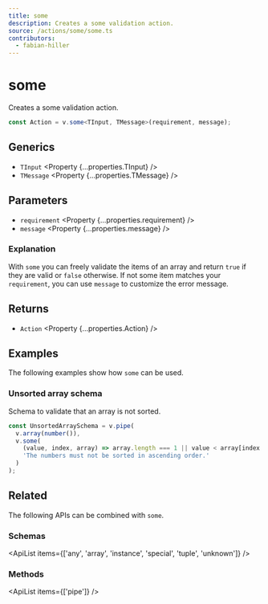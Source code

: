 ```yaml
---
title: some
description: Creates a some validation action.
source: /actions/some/some.ts
contributors:
  - fabian-hiller
---
```



# some

Creates a some validation action.

```ts
const Action = v.some<TInput, TMessage>(requirement, message);
```

## Generics

- `TInput` <Property {...properties.TInput} />
- `TMessage` <Property {...properties.TMessage} />

## Parameters

- `requirement` <Property {...properties.requirement} />
- `message` <Property {...properties.message} />

### Explanation

With `some` you can freely validate the items of an array and return `true` if they are valid or `false` otherwise. If not some item matches your `requirement`, you can use `message` to customize the error message.

## Returns

- `Action` <Property {...properties.Action} />

## Examples

The following examples show how `some` can be used.

### Unsorted array schema

Schema to validate that an array is not sorted.

```ts
const UnsortedArraySchema = v.pipe(
  v.array(number()),
  v.some(
    (value, index, array) => array.length === 1 || value < array[index - 1],
    'The numbers must not be sorted in ascending order.'
  )
);
```

## Related

The following APIs can be combined with `some`.

### Schemas

<ApiList items={['any', 'array', 'instance', 'special', 'tuple', 'unknown']} />

### Methods

<ApiList items={['pipe']} />
